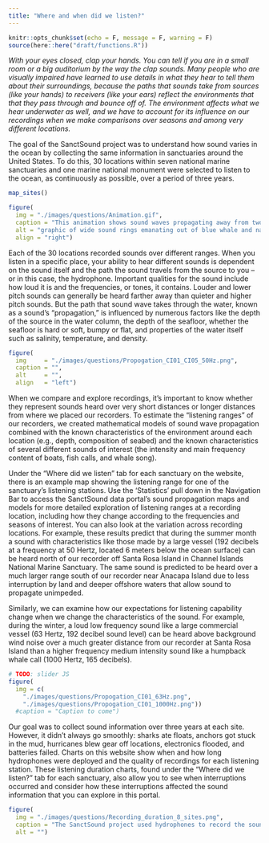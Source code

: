 ```yaml
---
title: "Where and when did we listen?"
---
```


```r
knitr::opts_chunk$set(echo = F, message = F, warning = F)
source(here::here("draft/functions.R"))
```

_With your eyes closed, clap your hands. You can tell if you are in a small room or a big auditorium by the way the clap sounds. Many people who are visually impaired have learned to use details in what they hear to tell them about their surroundings, because the paths that sounds take from sources (like your hands) to receivers (like your ears) reflect the environments that that they pass through and bounce off of. The environment affects what we hear underwater as well, and we have to account for its influence on our recordings when we make comparisons over seasons and among very different locations._

The goal of the SanctSound project was to understand how sound varies in the ocean by collecting the same information in sanctuaries around the United States. To do this, 30 locations within seven national marine sanctuaries and one marine national monument were selected to listen to the ocean, as continuously as possible, over a period of three years.

<!-- ![](./images/map_3-pane.png) -->

```r
map_sites()
```

::: { .overflow-auto}

```r
figure(
  img = "./images/questions/Animation.gif",
  caption = "This animation shows sound waves propagating away from two sources of sound, a blue whale and a dolphin. The blue whale’s lower frequency calls are heard over larger distances, and are recorded on three of the four yellow circle recording stations. The dolphin’s calls are higher frequency and are heard over a shorter distance and recorded only on only one nearby yellow circle recording station.",
  alt = "graphic of wide sound rings emanating out of blue whale and narrower ones from dolphins.",
  align = "right")
```

Each of the 30 locations recorded sounds over different ranges. When you listen in a specific place, your ability to hear different sounds is dependent on the sound itself and the path the sound travels from the source to you – or in this case, the hydrophone. Important qualities for the sound include how loud it is and the frequencies, or tones, it contains. Louder and lower pitch sounds can generally be heard farther away than quieter and higher pitch sounds. But the path that sound wave takes through the water, known as a sound’s “propagation,” is influenced by numerous factors like the depth of the source in the water column, the depth of the seafloor, whether the seafloor is hard or soft, bumpy or flat, and properties of the water itself such as salinity, temperature, and density.

:::

::: { .overflow-auto}

```r
figure(
  img     = "./images/questions/Propogation_CI01_CI05_50Hz.png",
  caption = "",
  alt     = "",
  align   = "left")
```

When we compare and explore recordings, it’s important to know whether they represent sounds heard over very short distances or longer distances from where we placed our recorders. To estimate the “listening ranges” of our recorders, we created mathematical models of sound wave propagation combined with the known characteristics of the environment around each location (e.g., depth, composition of seabed) and the known characteristics of several different sounds of interest (the intensity and main frequency content of boats, fish calls, and whale song).

Under the “Where did we listen” tab for each sanctuary on the website, there is an example map showing the listening range for one of the sanctuary’s listening stations. Use the ‘Statistics’ pull down in the Navigation Bar to access the SanctSound data portal’s sound propagation maps and models for more detailed exploration of listening ranges at a recording location, including how they change according to the frequencies and seasons of interest. You can also look at the variation across recording locations.
For example, these results predict that during the summer month a sound with characteristics like those made by a large vessel (192 decibels at a frequency at 50 Hertz, located 6 meters below the ocean surface) can be heard north of our recorder off Santa Rosa Island in Channel Islands National Marine Sanctuary. The same sound is predicted to be heard over a much larger range south of our recorder near Anacapa Island due to less interruption by land and deeper offshore waters that allow sound to propagate unimpeded.

:::

Similarly, we can examine how our expectations for listening capability change when we change the characteristics of the sound. For example, during the winter, a loud low frequency sound like a large commercial vessel (63 Hertz, 192 decibel sound level) can be heard above background wind noise over a much greater distance from our recorder at Santa Rosa Island than a higher frequency medium intensity sound like a humpback whale call (1000 Hertz, 165 decibels).

```r
# TODO: slider JS
figure(
  img = c(
    "./images/questions/Propogation_CI01_63Hz.png",
    "./images/questions/Propogation_CI01_1000Hz.png"))
  #caption = "Caption to come")
```

Our goal was to collect sound information over three years at each site. However, it didn’t always go smoothly: sharks ate floats, anchors got stuck in the mud, hurricanes blew gear off locations, electronics flooded, and batteries failed. Charts on this website show when and how long hydrophones were deployed and the quality of recordings for each listening station. These listening duration charts, found under the “Where did we listen?” tab for each sanctuary, also allow you to see when interruptions occurred and consider how these interruptions affected the sound information that you can explore in this portal.

```r
figure(
  img = "./images/questions/Recording_duration_8_sites.png",
  caption = "The SanctSound project used hydrophones to record the soundscape of seven national marine sanctuaries and one marine national monument. Green bars indicate when good quality data were recorded at one or more listening stations at a site. Due to technical or logistical issues, there were some gaps in recordings (white) or periods when data quality was compromised (yellow).",
  alt = "")
```
